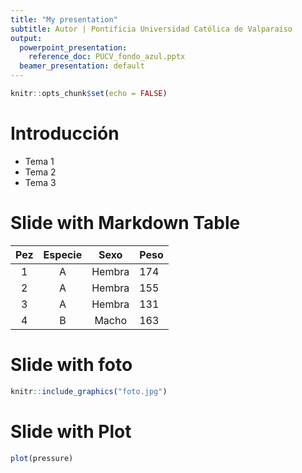 ```yaml
---
title: "My presentation"
subtitle: Autor | Pontificia Universidad Católica de Valparaíso
output:
  powerpoint_presentation:
    reference_doc: PUCV_fondo_azul.pptx
  beamer_presentation: default
---
```


```r
knitr::opts_chunk$set(echo = FALSE)
```

# Introducción

- Tema 1
- Tema 2
- Tema 3

# Slide with Markdown Table

| Pez | Especie | Sexo | Peso |  Nº parásitos |
|:---:|:---:|:----:|:-----|
| 1  | A   | Hembra | 174    |  0 |
| 2  | A   | Hembra | 155    | 2 |
| 3  | A   | Hembra | 131    |  25 |
| 4  | B   | Macho | 163    |  8 |

# Slide with foto

```r
knitr::include_graphics("foto.jpg")
```

# Slide with Plot

```r
plot(pressure)
```


